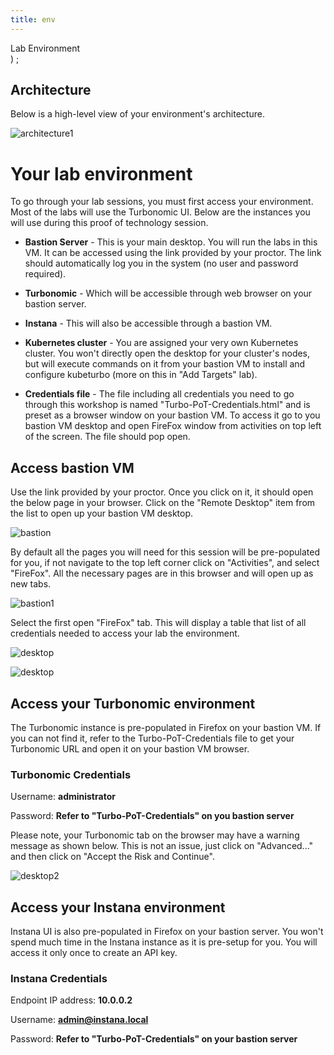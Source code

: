 ```yaml
---
title: env
---
```

  <span>
    Lab Environment <br />
  </span>
)
;

## Architecture
Below is a high-level view of your environment's architecture.

![architecture1](img/architecture.png)

# Your lab environment
To go through your lab sessions, you must first access your environment. Most of the labs will use the Turbonomic UI. Below are the instances you will use during this proof of technology session.

- **Bastion Server** - This is your main desktop. You will run the labs in this VM. It can be accessed using the link provided by your proctor. The link should automatically log you in the system (no user and password required).
- **Turbonomic** - Which will be accessible through web browser on your bastion server.
- **Instana** - This will also be accessible through a bastion VM.
- **Kubernetes cluster** - You are assigned your very own Kubernetes cluster. You won't directly open the desktop for your cluster's nodes, but will execute commands on it from your bastion VM to install and configure kubeturbo (more on this in "Add Targets" lab). 

- **Credentials file** - The file including all credentials you need to go through this workshop is named "Turbo-PoT-Credentials.html" and is preset as a browser window on your bastion VM. To access it go to you bastion VM desktop and open FireFox window from activities on top left of the screen. The file should pop open.

## Access bastion VM
Use the link provided by your proctor. Once you click on it, it should open the below page in your browser. Click on the "Remote Desktop" item from the list to open up your bastion VM desktop. 

![bastion](img/labenv/bastion.png)


By default all the pages you will need for this session will be pre-populated for you, if not navigate to the top left corner click on "Activities", and select "FireFox". All the necessary pages are in this browser and will open up as new tabs.

![bastion1](img/addtargets/bastion1.png)

Select the first open "FireFox" tab. 
This will display a table that list of all credentials needed to access your lab the environment.

![desktop](img/labenv/desktop0.png)

![desktop](img/labenv/desktop.png)

## Access your Turbonomic environment
The Turbonomic instance is pre-populated in Firefox on your bastion VM. If you can not find it, refer to the Turbo-PoT-Credentials file to get your Turbonomic URL and open it on your bastion VM browser.

### Turbonomic Credentials
Username: **administrator**

Password: **Refer to "Turbo-PoT-Credentials" on you bastion server**

Please note, your Turbonomic tab on the browser may have a warning message as shown below. This is not an issue, just click on "Advanced..." and then click on "Accept the Risk and Continue".

![desktop2](img/labenv/desktop2.png)

## Access your Instana environment
Instana UI is also pre-populated in Firefox on your bastion server. You won't spend much time in the Instana instance as it is pre-setup for you. You will access it only once to create an API key.

### Instana Credentials
Endpoint IP address: **10.0.0.2**

Username: **admin@instana.local**

Password: **Refer to "Turbo-PoT-Credentials" on your bastion server**




